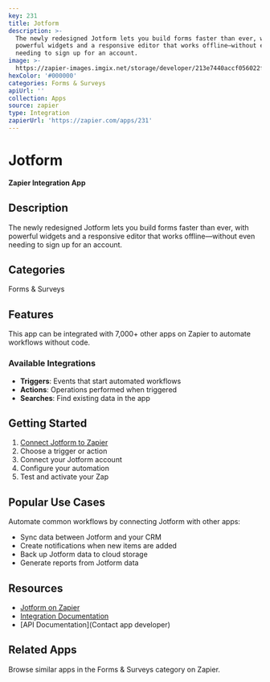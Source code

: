 ```yaml
---
key: 231
title: Jotform
description: >-
  The newly redesigned Jotform lets you build forms faster than ever, with
  powerful widgets and a responsive editor that works offline—without even
  needing to sign up for an account.
image: >-
  https://zapier-images.imgix.net/storage/developer/213e7440accf056022f04633557b80ee_2.png?auto=format%2Ccompress&ixlib=python-3.0.0&q=50
hexColor: '#000000'
categories: Forms & Surveys
apiUrl: ''
collection: Apps
source: zapier
type: Integration
zapierUrl: 'https://zapier.com/apps/231'
---
```

# Jotform

**Zapier Integration App**

## Description

The newly redesigned Jotform lets you build forms faster than ever, with powerful widgets and a responsive editor that works offline—without even needing to sign up for an account.

## Categories

Forms & Surveys

## Features

This app can be integrated with 7,000+ other apps on Zapier to automate workflows without code.

### Available Integrations

- **Triggers**: Events that start automated workflows
- **Actions**: Operations performed when triggered
- **Searches**: Find existing data in the app

## Getting Started

1. [Connect Jotform to Zapier](https://zapier.com/apps/231)
2. Choose a trigger or action
3. Connect your Jotform account
4. Configure your automation
5. Test and activate your Zap

## Popular Use Cases

Automate common workflows by connecting Jotform with other apps:

- Sync data between Jotform and your CRM
- Create notifications when new items are added
- Back up Jotform data to cloud storage
- Generate reports from Jotform data

## Resources

- [Jotform on Zapier](https://zapier.com/apps/231)
- [Integration Documentation](https://zapier.com/apps/231/integrations)
- [API Documentation](Contact app developer)

## Related Apps

Browse similar apps in the Forms & Surveys category on Zapier.
